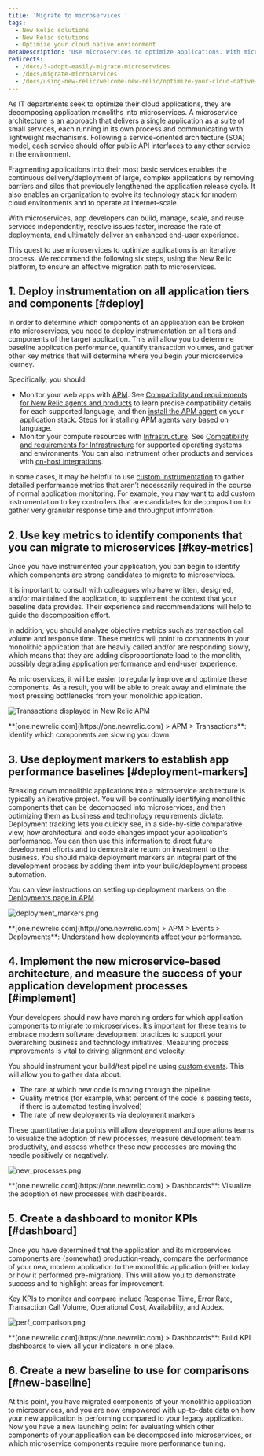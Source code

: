 ```yaml
---
title: 'Migrate to microservices '
tags:
  - New Relic solutions
  - New Relic solutions
  - Optimize your cloud native environment
metaDescription: 'Use microservices to optimize applications. With microservices, app developers can resolve issues faster and deliver an enhanced end-user experience.'
redirects:
  - /docs/3-adopt-easily-migrate-microservices
  - /docs/migrate-microservices
  - /docs/using-new-relic/welcome-new-relic/optimize-your-cloud-native-environment/migrate-microservices
---
```


As IT departments seek to optimize their cloud applications, they are decomposing application monoliths into microservices. A microservice architecture is an approach that delivers a single application as a suite of small services, each running in its own process and communicating with lightweight mechanisms. Following a service-oriented architecture (SOA) model, each service should offer public API interfaces to any other service in the environment.

Fragmenting applications into their most basic services enables the continuous delivery/deployment of large, complex applications by removing barriers and silos that previously lengthened the application release cycle. It also enables an organization to evolve its technology stack for modern cloud environments and to operate at internet-scale.

With microservices, app developers can build, manage, scale, and reuse services independently, resolve issues faster, increase the rate of deployments, and ultimately deliver an enhanced end-user experience.

This quest to use microservices to optimize applications is an iterative process. We recommend the following six steps, using the New Relic platform, to ensure an effective migration path to microservices.

## 1. Deploy instrumentation on all application tiers and components [#deploy]

In order to determine which components of an application can be broken into microservices, you need to deploy instrumentation on all tiers and components of the target application. This will allow you to determine baseline application performance, quantify transaction volumes, and gather other key metrics that will determine where you begin your microservice journey.

Specifically, you should:

* Monitor your web apps with [APM](/docs/apm). See [Compatibility and requirements for New Relic agents and products](/docs/agents/manage-apm-agents/installation/compatibility-requirements-new-relic-agents) to learn precise compatibility details for each supported language, and then [install the APM agent](/docs/agents/manage-apm-agents/installation/install-agent) on your application stack. Steps for installing APM agents vary based on language.
* Monitor your compute resources with [Infrastructure](/docs/infrastructure). See [Compatibility and requirements for Infrastructure](/docs/infrastructure/new-relic-infrastructure/getting-started/compatibility-requirements-new-relic-infrastructure) for supported operating systems and environments. You can also instrument other products and services with [on-host integrations](/docs/integrations/host-integrations/host-integrations-list).

In some cases, it may be helpful to use [custom instrumentation](/docs/agents/manage-apm-agents/agent-data/custom-instrumentation) to gather detailed performance metrics that aren’t necessarily required in the course of normal application monitoring. For example, you may want to add custom instrumentation to key controllers that are candidates for decomposition to gather very granular response time and throughput information.

## 2. Use key metrics to identify components that you can migrate to microservices [#key-metrics]

Once you have instrumented your application, you can begin to identify which components are strong candidates to migrate to microservices.

It is important to consult with colleagues who have written, designed, and/or maintained the application, to supplement the context that your baseline data provides. Their experience and recommendations will help to guide the decomposition effort.

In addition, you should analyze objective metrics such as transaction call volume and response time. These metrics will point to components in your monolithic application that are heavily called and/or are responding slowly, which means that they are adding disproportionate load to the monolith, possibly degrading application performance and end-user experience.

As microservices, it will be easier to regularly improve and optimize these components. As a result, you will be able to break away and eliminate the most pressing bottlenecks from your monolithic application.

![Transactions displayed in New Relic APM](./images/APM_transaction_catalyst.png "APM_transaction_catalyst.png")

<figcaption>
  **[one.newrelic.com](https://one.newrelic.com) > APM > Transactions**: Identify which components are slowing you down.
</figcaption>

## 3. Use deployment markers to establish app performance baselines [#deployment-markers]

Breaking down monolithic applications into a microservice architecture is typically an iterative project. You will be continually identifying monolithic components that can be decomposed into microservices, and then optimizing them as business and technology requirements dictate. Deployment tracking lets you quickly see, in a side-by-side comparative view, how architectural and code changes impact your application’s performance. You can then use this information to direct future development efforts and to demonstrate return on investment to the business. You should make deployment markers an integral part of the development process by adding them into your build/deployment process automation.

You can view instructions on setting up deployment markers on the [Deployments page in APM](/docs/apm/applications-menu/events/deployments-page).

![deployment_markers.png](./images/deployment_markers.png "deployment_markers.png")

<figcaption>
  **[one.newrelic.com](http://one.newrelic.com) > APM > Events > Deployments**: Understand how deployments affect your performance.
</figcaption>

## 4. Implement the new microservice-based architecture, and measure the success of your application development processes [#implement]

Your developers should now have marching orders for which application components to migrate to microservices. It’s important for these teams to embrace modern software development practices to support your overarching business and technology initiatives. Measuring process improvements is vital to driving alignment and velocity.

You should instrument your build/test pipeline using [custom events](/docs/insights/insights-data-sources/custom-data/send-custom-data-insights). This will allow you to gather data about:

* The rate at which new code is moving through the pipeline
* Quality metrics (for example, what percent of the code is passing tests, if there is automated testing involved)
* The rate of new deployments via deployment markers

These quantitative data points will allow development and operations teams to visualize the adoption of new processes, measure development team productivity, and assess whether these new processes are moving the needle positively or negatively.

![new_processes.png](./images/new_processes.png "new_processes.png")

<figcaption>
  **[one.newrelic.com](https://one.newrelic.com) > Dashboards**: Visualize the adoption of new processes with dashboards.
</figcaption>

## 5. Create a dashboard to monitor KPIs [#dashboard]

Once you have determined that the application and its microservices components are (somewhat) production-ready, compare the performance of your new, modern application to the monolithic application (either today or how it performed pre-migration). This will allow you to demonstrate success and to highlight areas for improvement.

Key KPIs to monitor and compare include Response Time, Error Rate, Transaction Call Volume, Operational Cost, Availability, and Apdex.

![perf_comparison.png](./images/perf_comparison.png "perf_comparison.png")

<figcaption>
  **[one.newrelic.com](https://one.newrelic.com) > Dashboards**: Build KPI dashboards to view all your indicators in one place.
</figcaption>

## 6. Create a new baseline to use for comparisons [#new-baseline]

At this point, you have migrated components of your monolithic application to microservices, and you are now empowered with up-to-date data on how your new application is performing compared to your legacy application. Now you have a new launching point for evaluating which other components of your application can be decomposed into microservices, or which microservice components require more performance tuning.
